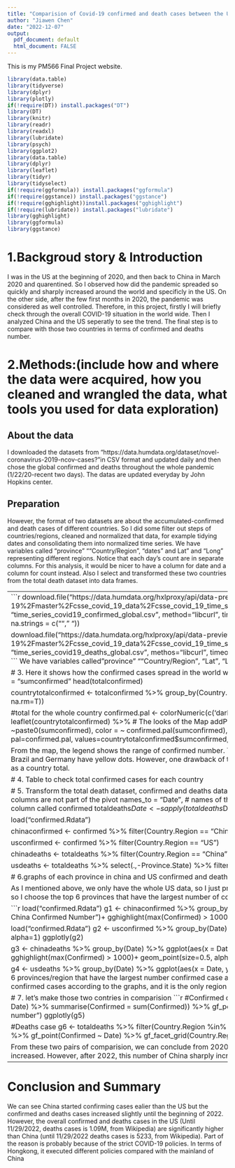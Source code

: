 ```yaml
---
title: "Comparision of Covid-19 confirmed and death cases between the US and China"
author: "Jiawen Chen"
date: "2022-12-07"
output:
  pdf_document: default
  html_document: FALSE
---
```

This is my PM566 Final Project website.

```r
library(data.table)
library(tidyverse)
library(dplyr)
library(plotly)
if(!require(DT)) install.packages("DT")
library(DT)
library(knitr)
library(readr)
library(readxl)
library(lubridate)
library(psych)
library(ggplot2)
library(data.table)
library(dplyr)
library(leaflet)
library(tidyr)
library(tidyselect)
if(!require(ggformula)) install.packages("ggformula")
if(!require(ggstance)) install.packages("ggstance")
if(!require(gghighlight))install.packages("gghighlight")
if(!require(lubridate)) install.packages("lubridate")  
library(gghighlight)
library(ggformula)
library(ggstance)
```
# 1.Backgroud story & Introduction


I was in the US at the beginning of 2020, and then back to China in March 2020 and quarentined. So I
observed how did the pandemic spreaded so quickly and sharply increased around the world and specificly in the US. On the other side, after the few first months in 2020, the pandemic was considered as well controlled. Therefore, in this project, firstly I will briefly check through the overall COVID-19 situation in the world wide. Then I analyzed China and the US seperatly to see the trend. The final step is to compare with those two countries in terms of confirmed and deaths number.

# 2.Methods:(include how and where the data were acquired, how you cleaned and wrangled the data, what tools you used for data exploration)

## About the data 

I downloaded the datasets from "https://data.humdata.org/dataset/novel-coronavirus-2019-ncov-cases?"in CSV format and updated daily and then chose the global confirmed and deaths throughout the whole pandemic (1/22/20-recent two days). The datas are updated everyday by John Hopkins center.  

## Preparation

However, the format of two datasets are about the accumulated-confirmed and death cases of different countries. So I did some filter out steps of countries/regions, cleaned and normalized that data, for example tidying dates and consolidating them into normalized time series. We have variables called "province" ""Country/Region", "dates" and Lat" and "Long" representing different regions. Notice that each day’s count are in separate columns. For this analysis, it would be nicer to have a column for date and a column for count instead. Also I select and transformed these two countries from the total death dataset into data frames.

------------------------------------------------------------------------------------------------
```r
download.file("https://data.humdata.org/hxlproxy/api/data-preview.csv?url=https%3A%2F%2Fraw.githubusercontent.com%2FCSSEGISandData%2FCOVID-19%2Fmaster%2Fcsse_covid_19_data%2Fcsse_covid_19_time_series%2Ftime_series_covid19_confirmed_global.csv&filename=time_series_covid19_confirmed_global.csv", "time_series_covid19_confirmed_global.csv", method="libcurl", timeout = 60)
newconfirmed <- read.csv("time_series_covid19_confirmed_global.csv", header = TRUE, na.strings = c("", " "))
 
download.file("https://data.humdata.org/hxlproxy/api/data-preview.csv?url=https%3A%2F%2Fraw.githubusercontent.com%2FCSSEGISandData%2FCOVID-19%2Fmaster%2Fcsse_covid_19_data%2Fcsse_covid_19_time_series%2Ftime_series_covid19_deaths_global.csv&filename=time_series_covid19_deaths_global.csv", "time_series_covid19_deaths_global.csv", methos="libcurl", timeout = 60)
deaths <- read.csv("time_series_covid19_deaths_global.csv", header = TRUE, na.strings = c("", " "))
```
We have variables called "province" ""Country/Region", "Lat", "Long" and different dates

# 3. Here it shows how the confirmed cases spread in the world wide
```r
nc <- ncol(newconfirmed)
totalconfirmed <- newconfirmed[,c(1:4,nc)]
colnames(totalconfirmed)[5] = "sumconfirmed"
head(totalconfirmed)

countrytotalconfirmed <- totalconfirmed %>%
  group_by(Country.Region) %>%
  summarize(sumconfirmed=sum(sumconfirmed),
 Lat=mean(Lat, na.rm=T),
            Long=mean(Long, na.rm=T))

#total for the whole country 
confirmed.pal <- colorNumeric(c('darkgreen','goldenrod','brown'),domain=countrytotalconfirmed$sumconfirmed)
confirmedmap <- leaflet(countrytotalconfirmed) %>% 
  # The looks of the Map
  addProviderTiles('CartoDB.Positron') %>% 
  # Some circles
  addCircles(
    lat = ~Lat, lng=~Long,
    label = ~paste0(sumconfirmed), color = ~ confirmed.pal(sumconfirmed),
    opacity = 1, fillOpacity = 1, radius = 500
    ) %>%
  # And a pretty legend
  addLegend('bottomleft', pal=confirmed.pal, values=countrytotalconfirmed$sumconfirmed,
          title='Confirmed number', opacity=0.5)
confirmedmap
```

From the map, the legend shows the range of confirmed number. The red color means higher confirmed number. We can see that there America has the red dot, then India, Brazil and Germany have yellow dots. However, one drawback of this dataset is that some country, for example China's data is updated by Province, but the data from the US as a country total.

# 4. Table to check total confirmed cases for each country 
```r
datatable(totalconfirmed)
```
We can also check and sort which are the top countries have the greatest or smallest cases number. Corresponding with the previous heat map, the top five countries have the greatest cases number are US, India and France and Germany 

# 5. Transform the total death dataset, confirmed and deaths data of these two countries into dataframes 
```r
  totaldeaths <-
  deaths %>% 
  pivot_longer(-(1:4),                        # the first 4 columns are not part of the pivot
    names_to = "Date",             # names of the remaining columns will be put into a date column
    values_to = "Confirmed")   # values will be put into a column called confirmed
   totaldeaths$Date <- sapply(totaldeaths$Date,function(x) {x <- gsub("X","",x)})
    totaldeaths$Date <- as.Date(totaldeaths$Date, "%m.%d.%y") 

load("confirmed.Rdata")

chinaconfirmed <-
  confirmed %>%
  filter(Country.Region == "China", Province.State !="Unknown")

usconfirmed <-
  confirmed %>%
  filter(Country.Region == "US")

chinadeaths <-
  totaldeaths %>%
  filter(Country.Region == "China", Province.State !="Unknown")

usdeaths <-
  totaldeaths %>%
  select(.,-Province.State) %>%
  filter(Country.Region == "US")
```

# 6.graphs of each province in china and US confirmed and deaths cases. 

As I mentioned above, we only have the whole US data, so I just present the US as a country total. China has 50+ provinces in total and thus can be hard to represent them all, so I choose the top 6 provinces that have the largest number of confirmed cases. For the death cases, I only choose the provinces have more than 1000 death cases.

```r
load("confirmed.Rdata")
g1 <-
chinaconfirmed %>%
  group_by(Date) %>%
  ggplot(aes(x = Date, y = Confirmed, color=Province.State, line=Province.State)) +
  ylab("The China Confirmed Number")+
  gghighlight(max(Confirmed) > 10000)+
    geom_point(size=0.1, alpha=1)
ggplotly(g1)

load("confirmed.Rdata")
g2 <-
usconfirmed %>%
  group_by(Date) %>%
  ggplot(aes(x = Date, y = Confirmed)) + 
  ylab("The US Confirmed Number")+
  geom_point(size=0.5, alpha=1) 
ggplotly(g2)

g3 <-
chinadeaths %>%
  group_by(Date) %>%
  ggplot(aes(x = Date, y = Confirmed, color=Province.State, line=Province.State)) + 
  ylab("China Deaths Number")+
  gghighlight(max(Confirmed) > 1000)+
  geom_point(size=0.5, alpha=1) 
ggplotly(g3)

g4 <-
usdeaths %>%
  group_by(Date) %>%
  ggplot(aes(x = Date, y = Confirmed)) + 
  ylab("The US Deaths Number") +
  geom_point(size=0.5, alpha=1) 
ggplotly(g4)
```
The top 6 provinces/region that have the largest number confirmed case are Hongkong, Hubei, Shanghai, Jilin, Guangdong and Beijing. Hongkong is the city with the most COVID-19 confirmed cases according to the graphs, and it is the only region with more than 5000 death cases. 

# 7. let's make those two contries in comparision
```r
  #Confirmed case
  g5 <- 
  confirmed %>%
  filter(Country.Region %in% c("US", "China")) %>%
  group_by(Country.Region, Date) %>% 
  summarise(Confirmed = sum(Confirmed)) %>% 
  gf_point(Confirmed ~ Date) %>%
  gf_facet_grid(Country.Region ~ ., scales = "free")+ylab("Confirmed case number")
ggplotly(g5)
 
  #Deaths case
g6 <-
  totaldeaths %>%
  filter(Country.Region %in% c("US", "China")) %>%
  group_by(Country.Region, Date) %>% 
  summarise(Confirmed = sum(Confirmed)) %>% 
  gf_point(Confirmed ~ Date) %>%
  gf_facet_grid(Country.Region ~ ., scales = "free") + ylab("Deaths case number") 
ggplotly(g6)
```

From these two pairs of comparision, we can conclude from 2020 to the beginning of 2022, China had a slowly increasing confirmed case number while the US rapidly increased. However, after 2022, this number of China sharply increased while the US has a relatively mild increasing trend. 

------------------------------------------------------------------------------------------------

# Conclusion and Summary

We can see China started confirming cases ealier than the US but the confirmed and deaths cases increased slightly until the beginning of 2022. However, the overall confirmed and deaths cases in the US (Until 11/29/2022, deaths cases is 1.09M, from Wikipedia) are significantly higher than China (until 11/29/2022 deaths cases is 5233, from Wikipedia). Part of the reason is probably because of the strict COVID-19 policies. In terms of Hongkong, it executed different policies compared with the mainland of China